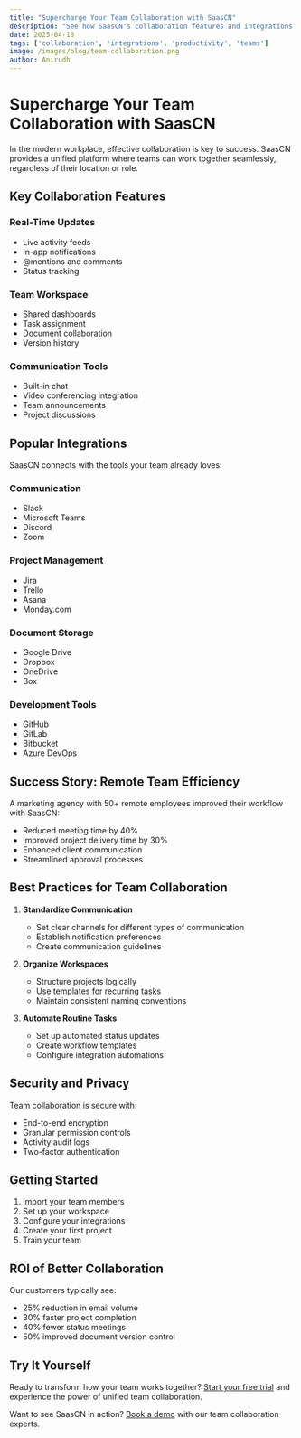 ```yaml
---
title: "Supercharge Your Team Collaboration with SaasCN"
description: "See how SaasCN's collaboration features and integrations help teams work smarter together. From real-time updates to seamless tool connections, discover how to boost your team's productivity."
date: 2025-04-18
tags: ['collaboration', 'integrations', 'productivity', 'teams']
image: /images/blog/team-collaboration.png
author: Anirudh
---
```


# Supercharge Your Team Collaboration with SaasCN

In the modern workplace, effective collaboration is key to success. SaasCN provides a unified platform where teams can work together seamlessly, regardless of their location or role.

## Key Collaboration Features

### Real-Time Updates
- Live activity feeds
- In-app notifications
- @mentions and comments
- Status tracking

### Team Workspace
- Shared dashboards
- Task assignment
- Document collaboration
- Version history

### Communication Tools
- Built-in chat
- Video conferencing integration
- Team announcements
- Project discussions

## Popular Integrations

SaasCN connects with the tools your team already loves:

### Communication
- Slack
- Microsoft Teams
- Discord
- Zoom

### Project Management
- Jira
- Trello
- Asana
- Monday.com

### Document Storage
- Google Drive
- Dropbox
- OneDrive
- Box

### Development Tools
- GitHub
- GitLab
- Bitbucket
- Azure DevOps

## Success Story: Remote Team Efficiency

A marketing agency with 50+ remote employees improved their workflow with SaasCN:
- Reduced meeting time by 40%
- Improved project delivery time by 30%
- Enhanced client communication
- Streamlined approval processes

## Best Practices for Team Collaboration

1. **Standardize Communication**
   - Set clear channels for different types of communication
   - Establish notification preferences
   - Create communication guidelines

2. **Organize Workspaces**
   - Structure projects logically
   - Use templates for recurring tasks
   - Maintain consistent naming conventions

3. **Automate Routine Tasks**
   - Set up automated status updates
   - Create workflow templates
   - Configure integration automations

## Security and Privacy

Team collaboration is secure with:
- End-to-end encryption
- Granular permission controls
- Activity audit logs
- Two-factor authentication

## Getting Started

1. Import your team members
2. Set up your workspace
3. Configure your integrations
4. Create your first project
5. Train your team

## ROI of Better Collaboration

Our customers typically see:
- 25% reduction in email volume
- 30% faster project completion
- 40% fewer status meetings
- 50% improved document version control

## Try It Yourself

Ready to transform how your team works together? [Start your free trial](https://saascn.techwithanirudh.com) and experience the power of unified team collaboration.

Want to see SaasCN in action? [Book a demo](https://saascn.techwithanirudh.com/demo) with our team collaboration experts.